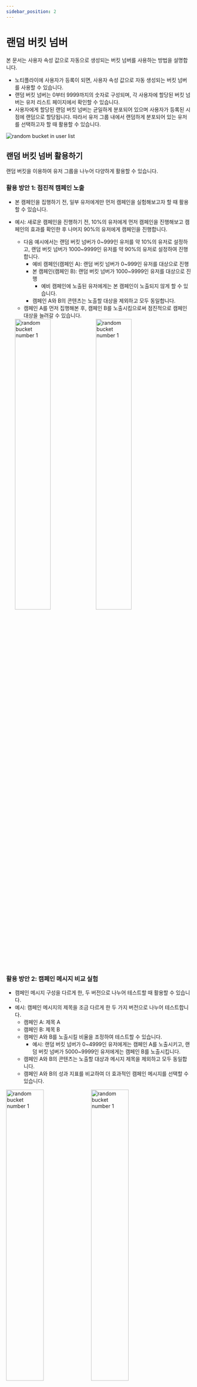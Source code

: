 ```yaml
---
sidebar_position: 2
---
```


# 랜덤 버킷 넘버

본 문서는 사용자 속성 값으로 자동으로 생성되는 버킷 넘버를 사용하는 방법을 설명합니다.

- 노티플라이에 사용자가 등록이 되면, 사용자 속성 값으로 자동 생성되는 버킷 넘버를 사용할 수 있습니다.
- 랜덤 버킷 넘버는 0부터 9999까지의 숫자로 구성되며, 각 사용자에 할당된 버킷 넘버는 유저 리스트 페이지에서 확인할 수 있습니다.
- 사용자에게 할당된 랜덤 버킷 넘버는 균일하게 분포되어 있으며 사용자가 등록된 시점에 랜덤으로 할당됩니다. 따라서 유저 그룹 내에서 랜덤하게 분포되어 있는 유저를 선택하고자 할 때 활용할 수 있습니다.

![random bucket in user list](../img/user_list_random_bucket_number.png)

## 랜덤 버킷 넘버 활용하기

랜덤 버킷을 이용하여 유저 그룹을 나누어 다양하게 활용할 수 있습니다.

### 활용 방안 1: 점진적 캠페인 노출

- 본 캠페인을 집행하기 전, 일부 유저에게만 먼저 캠페인을 실험해보고자 할 때 활용할 수 있습니다.

- 예시: 새로운 캠페인을 진행하기 전, 10%의 유저에게 먼저 캠페인을 진행해보고 캠페인의 효과를 확인한 후 나머지 90%의 유저에게 캠페인을 진행합니다.

  - 다음 예시에서는 랜덤 버킷 넘버가 0~999인 유저를 약 10%의 유저로 설정하고, 랜덤 버킷 넘버가 1000~9999인 유저를 약 90%의 유저로 설정하여 진행합니다.
    - 예비 캠페인(캠페인 A): 랜덤 버킷 넘버가 0~999인 유저를 대상으로 진행
    - 본 캠페인(캠페인 B): 랜덤 버킷 넘버가 1000~9999인 유저를 대상으로 진행
      - 예비 캠페인에 노출된 유저에게는 본 캠페인이 노출되지 않게 할 수 있습니다.
    - 캠페인 A와 B의 콘텐츠는 노출할 대상을 제외하고 모두 동일합니다.
  - 캠페인 A를 먼저 집행해본 후, 캠페인 B를 노출시킴으로써 점진적으로 캠페인 대상을 늘려갈 수 있습니다.

  <div style={{ display: "flex", justifyContent: "space-between" }}>
    <img
      src={
        require("../img/campaign_segment_random_bucket_number_pre.png").default
      }
      alt="random bucket number 1"
      width="45%"
    />
    <img
      src={
        require("../img/campaign_segment_random_bucket_number_main.png").default
      }
      alt="random bucket number 1"
      width="45%"
    />
  </div>

### 활용 방안 2: 캠페인 메시지 비교 실험

- 캠페인 메시지 구성을 다르게 한, 두 버전으로 나누어 테스트할 때 활용할 수 있습니다.
- 예시: 캠페인 메시지의 제목을 조금 다르게 한 두 가지 버전으로 나누어 테스트합니다.
  - 캠페인 A: 제목 A
  - 캠페인 B: 제목 B
  - 캠페인 A와 B를 노출시킬 비율을 조정하여 테스트할 수 있습니다.
    - 예시: 랜덤 버킷 넘버가 0~4999인 유저에게는 캠페인 A를 노출시키고, 랜덤 버킷 넘버가 5000~9999인 유저에게는 캠페인 B를 노출시킵니다.
  - 캠페인 A와 B의 콘텐츠는 노출할 대상과 메시지 제목을 제외하고 모두 동일합니다.
  - 캠페인 A와 B의 성과 지표를 비교하여 더 효과적인 캠페인 메시지를 선택할 수 있습니다.

<div style={{ display: "flex", justifyContent: "space-between" }}>
  <img
    src={require("../img/campaign_message_A.png").default}
    alt="random bucket number 1"
    width="45%"
  />
  <img
    src={require("../img/campaign_message_B.png").default}
    alt="random bucket number 1"
    width="45%"
  />
</div>
